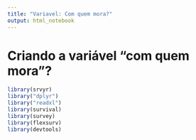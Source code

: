 ---
title: "Variavel: Com quem mora?"
output: html_notebook
---



# Criando a variável "com quem mora"? 
```{r}
library(srvyr)
library("dplyr")
library("readxl")
library(survival)
library(survey)
library(flexsurv)
library(devtools)


```


